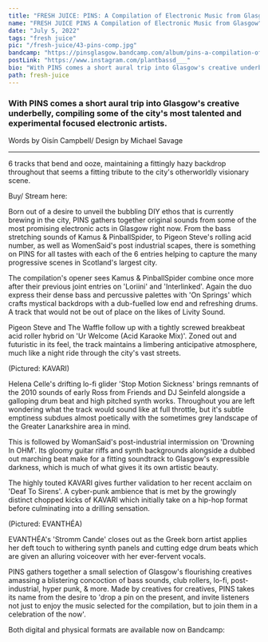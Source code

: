 ---
title: "FRESH JUICE: PINS: A Compilation of Electronic Music from Glasgow"
name: "FRESH JUICE PINS A Compilation of Electronic Music from Glasgow"
date: "July 5, 2022"
tags: "fresh juice"
pic: "/fresh-juice/43-pins-comp.jpg"
bandcamp: "https://pinsglasgow.bandcamp.com/album/pins-a-compilation-of-electronic-music-from-glasgow"
postLink: "https://www.instagram.com/plantbassd___"
bio: "With PINS comes a short aural trip into Glasgow's creative underbelly, compiling some of the city's most talented and experimental focused electronic artists."
path: fresh-juice
---

### With PINS comes a short aural trip into Glasgow's creative underbelly, compiling some of the city's most talented and experimental focused electronic artists.

<p className="smallText">Words by Oisín Campbell/ Design by Michael Savage</p>

<hr />

6 tracks that bend and ooze, maintaining a fittingly hazy backdrop throughout that seems a fitting tribute to the city's otherworldly visionary scene.

<BandCamp src="album=4210413025" />

Buy/ Stream here: <HoverLink url="pinsglasgow.bandcamp.com/album/pins-a-compilation-of-electronic-music-from-glasgow" external />

Born out of a desire to unveil the bubbling DIY ethos that is currently brewing in the city, PINS gathers together original sounds from some of the most promising electronic acts in Glasgow right now. From the bass stretching sounds of Kamus & PinballSpider, to Pigeon Steve's rolling acid number, as well as WomenSaid's post industrial scapes, there is something on PINS for all tastes with each of the 6 entries helping to capture the many progressive scenes in Scotland's largest city.

The compilation's opener sees Kamus & PinballSpider combine once more after their previous joint entries on 'Loriini' and 'Interlinked'. Again the duo express their dense bass and percussive palettes with 'On Springs' which crafts mystical backdrops with a dub-fuelled low end and refreshing drums. A track that would not be out of place on the likes of Livity Sound.

Pigeon Steve and The Waffle follow up with a tightly screwed breakbeat acid roller hybrid on 'Ur Welcome (Acid Karaoke Mix)'. Zoned out and futuristic in its feel, the track maintains a limbering anticipative atmosphere, much like a night ride through the city's vast streets.

<Picture src="/fresh-juice/44-cover.jpg" alt="pins cover pic" size={1200} />

(Pictured: KAVARI)

Helena Celle's drifting lo-fi glider 'Stop Motion Sickness' brings remnants of the 2010 sounds of early Ross from Friends and DJ Seinfeld alongside a galloping drum beat and high pitched synth works. Throughout you are left wondering what the track would sound like at full throttle, but it's subtle emptiness subdues almost poetically with the sometimes grey landscape of the Greater Lanarkshire area in mind.

This is followed by WomanSaid's post-industrial intermission on 'Drowning In OHM'. Its gloomy guitar riffs and synth backgrounds alongside a dubbed out marching beat make for a fitting soundtrack to Glasgow's expressible darkness, which is much of what gives it its own artistic beauty.

The highly touted KAVARI gives further validation to her recent acclaim on 'Deaf To Sirens'. A cyber-punk ambience that is met by the growingly distinct chopped kicks of KAVARI which initially take on a hip-hop format before culminating into a drilling sensation.

<Picture src="/fresh-juice/44-pins.jpg" alt="pins 2nd cover pic" size={1200} />

(Pictured: EVANTHÉA)

EVANTHÉA's 'Stromm Cande' closes out as the Greek born artist applies her deft touch to withering synth panels and cutting edge drum beats which are given an alluring voiceover with her ever-fervent vocals.

PINS gathers together a small selection of Glasgow's flourishing creatives amassing a blistering concoction of bass sounds, club rollers, lo-fi, post-industrial, hyper punk, & more. Made by creatives for creatives, PINS takes its name from the desire to 'drop a pin on the present, and invite listeners not just to enjoy the music selected for the compilation, but to join them in a celebration of the now'.

Both digital and physical formats are available now on Bandcamp: <HoverLink url="pinsglasgow.bandcamp.com/album/pins-a-compilation-of-electronic-music-from-glasgow" external />
